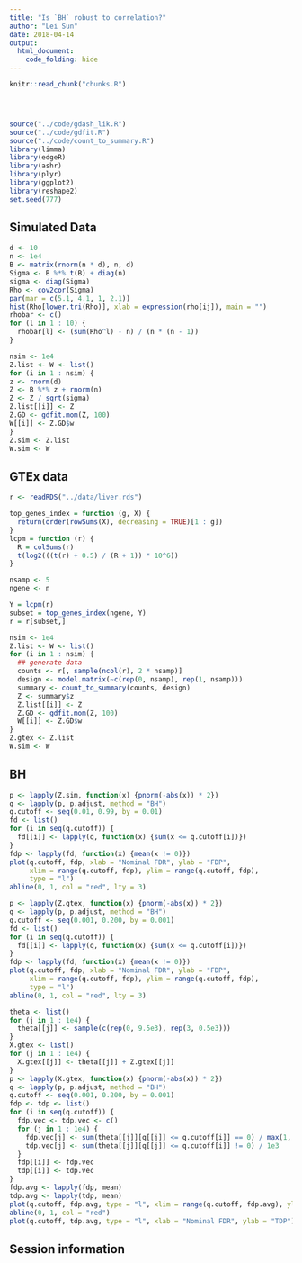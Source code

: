 ```yaml
---
title: "Is `BH` robust to correlation?"
author: "Lei Sun"
date: 2018-04-14
output: 
  html_document:
    code_folding: hide
---
```


<!-- The file analysis/chunks.R contains chunks that define default settings
shared across the workflowr files. -->
```r
knitr::read_chunk("chunks.R")
```

<!-- Update knitr chunk options -->
```r
```

<!-- Insert the date the file was last updated -->
```r
```

<!-- Insert the code version (Git commit SHA1) if Git repository exists and R
 package git2r is installed -->
```r
```

<!-- Add your analysis here -->

```r
source("../code/gdash_lik.R")
source("../code/gdfit.R")
source("../code/count_to_summary.R")
library(limma)
library(edgeR)
library(ashr)
library(plyr)
library(ggplot2)
library(reshape2)
set.seed(777)
```

## Simulated Data

```r
d <- 10
n <- 1e4
B <- matrix(rnorm(n * d), n, d)
Sigma <- B %*% t(B) + diag(n)
sigma <- diag(Sigma)
Rho <- cov2cor(Sigma)
par(mar = c(5.1, 4.1, 1, 2.1))
hist(Rho[lower.tri(Rho)], xlab = expression(rho[ij]), main = "")
rhobar <- c()
for (l in 1 : 10) {
  rhobar[l] <- (sum(Rho^l) - n) / (n * (n - 1))
}
```

```r
nsim <- 1e4
Z.list <- W <- list()
for (i in 1 : nsim) {
z <- rnorm(d)
Z <- B %*% z + rnorm(n)
Z <- Z / sqrt(sigma)
Z.list[[i]] <- Z
Z.GD <- gdfit.mom(Z, 100)
W[[i]] <- Z.GD$w
}
Z.sim <- Z.list
W.sim <- W
```

## GTEx data

```r
r <- readRDS("../data/liver.rds")
```

```r
top_genes_index = function (g, X) {
  return(order(rowSums(X), decreasing = TRUE)[1 : g])
}
lcpm = function (r) {
  R = colSums(r)
  t(log2(((t(r) + 0.5) / (R + 1)) * 10^6))
}
```

```r
nsamp <- 5
ngene <- n
```

```r
Y = lcpm(r)
subset = top_genes_index(ngene, Y)
r = r[subset,]
```

```r
nsim <- 1e4
Z.list <- W <- list()
for (i in 1 : nsim) {
  ## generate data
  counts <- r[, sample(ncol(r), 2 * nsamp)]
  design <- model.matrix(~c(rep(0, nsamp), rep(1, nsamp)))
  summary <- count_to_summary(counts, design)
  Z <- summary$z
  Z.list[[i]] <- Z
  Z.GD <- gdfit.mom(Z, 100)
  W[[i]] <- Z.GD$w
}
Z.gtex <- Z.list
W.sim <- W
```

## BH

```r
p <- lapply(Z.sim, function(x) {pnorm(-abs(x)) * 2})
q <- lapply(p, p.adjust, method = "BH")
q.cutoff <- seq(0.01, 0.99, by = 0.01)
fd <- list()
for (i in seq(q.cutoff)) {
  fd[[i]] <- lapply(q, function(x) {sum(x <= q.cutoff[i])})
}
fdp <- lapply(fd, function(x) {mean(x != 0)})
plot(q.cutoff, fdp, xlab = "Nominal FDR", ylab = "FDP",
     xlim = range(q.cutoff, fdp), ylim = range(q.cutoff, fdp),
     type = "l")
abline(0, 1, col = "red", lty = 3)

p <- lapply(Z.gtex, function(x) {pnorm(-abs(x)) * 2})
q <- lapply(p, p.adjust, method = "BH")
q.cutoff <- seq(0.001, 0.200, by = 0.001)
fd <- list()
for (i in seq(q.cutoff)) {
  fd[[i]] <- lapply(q, function(x) {sum(x <= q.cutoff[i])})
}
fdp <- lapply(fd, function(x) {mean(x != 0)})
plot(q.cutoff, fdp, xlab = "Nominal FDR", ylab = "FDP",
     xlim = range(q.cutoff, fdp), ylim = range(q.cutoff, fdp),
     type = "l")
abline(0, 1, col = "red", lty = 3)
```


```r
theta <- list()
for (j in 1 : 1e4) {
  theta[[j]] <- sample(c(rep(0, 9.5e3), rep(3, 0.5e3)))
}
X.gtex <- list()
for (j in 1 : 1e4) {
  X.gtex[[j]] <- theta[[j]] + Z.gtex[[j]]
}
p <- lapply(X.gtex, function(x) {pnorm(-abs(x)) * 2})
q <- lapply(p, p.adjust, method = "BH")
q.cutoff <- seq(0.001, 0.200, by = 0.001)
fdp <- tdp <- list()
for (i in seq(q.cutoff)) {
  fdp.vec <- tdp.vec <- c()
  for (j in 1 : 1e4) {
    fdp.vec[j] <- sum(theta[[j]][q[[j]] <= q.cutoff[i]] == 0) / max(1, length(q[[j]] <= q.cutoff[i]))
    tdp.vec[j] <- sum(theta[[j]][q[[j]] <= q.cutoff[i]] != 0) / 1e3
  }
  fdp[[i]] <- fdp.vec
  tdp[[i]] <- tdp.vec
}
fdp.avg <- lapply(fdp, mean)
tdp.avg <- lapply(tdp, mean)
plot(q.cutoff, fdp.avg, type = "l", xlim = range(q.cutoff, fdp.avg), ylim = range(q.cutoff, fdp.avg), xlab = "Nominal FDR", ylab = "Average FDP")
abline(0, 1, col = "red")
plot(q.cutoff, tdp.avg, type = "l", xlab = "Nominal FDR", ylab = "TDP")
```

## Session information

<!-- Insert the session information into the document -->
```r
```
